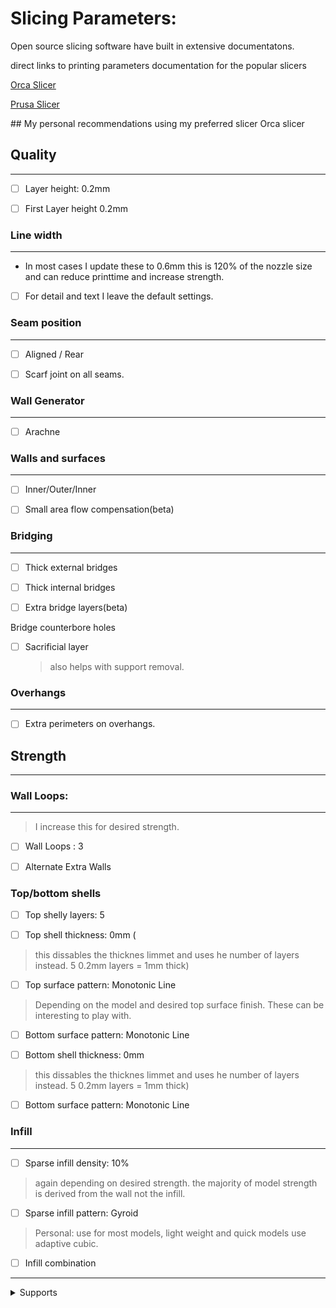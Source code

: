 
# Slicing Parameters:

Open source slicing software have built in extensive documentatons. 

direct links to printing parameters documentation for the popular slicers 

[Orca Slicer](https://github.com/SoftFever/OrcaSlicer/wiki/#process-settings)

[Prusa Slicer](https://help.prusa3d.com/category/print-settings_212)


<Callout type="info">
## My personal recommendations using my preferred slicer Orca slicer
</Callout>




## Quality
---
- [ ]  Layer height: 0.2mm

- [ ]  First Layer height 0.2mm

### Line width
---
- In most cases I update these to 0.6mm this is 120% of the nozzle size and can reduce printtime and increase strength. 

- [ ] For detail and text I leave the default settings.

### Seam position
---
- [ ] Aligned / Rear

- [ ] Scarf joint on all seams.

### Wall Generator
---
- [ ] Arachne

### Walls and surfaces 
---
- [ ] Inner/Outer/Inner

- [ ] Small area flow compensation(beta)

### Bridging 
---
- [ ] Thick external bridges

- [ ] Thick internal bridges

- [ ] Extra bridge layers(beta)

Bridge counterbore holes
- [ ] Sacrificial layer 
    > also helps with support removal.

### Overhangs
---
- [ ] Extra perimeters on overhangs.


## Strength 
---
### Wall Loops:
---  
> I increase this for desired strength.
- [ ] Wall Loops : 3

- [ ] Alternate Extra Walls


### Top/bottom shells
- [ ] Top shelly layers: 5

- [ ] Top shell thickness: 0mm (
> this dissables the thicknes limmet and uses he number of layers instead. 5 0.2mm layers = 1mm thick) 

- [ ] Top surface pattern: Monotonic Line
> Depending on the model and desired top surface finish. These can be interesting to play with. 

- [ ] Bottom surface pattern: Monotonic Line

- [ ] Bottom shell thickness: 0mm
> this dissables the thicknes limmet and uses he number of layers instead. 5 0.2mm layers = 1mm thick) 

- [ ] Bottom surface pattern: Monotonic Line

### Infill 
---
- [ ] Sparse infill density: 10%
> again depending on desired strength. the majority of model strength is derived from the wall not the infill.

- [ ] Sparse infill pattern: Gyroid
> Personal: use for most models, light weight and quick models use adaptive cubic.

- [ ] Infill combination


---
<details>
  <summary>Supports</summary> 
I avoid using supports as much as possible, however when I do I use the following settings. 
The following is my thougth process:



### Identifiy the areas need for support
- is the area a direct line from the build plate?
- is the area not in a direct line to the build plate?

### If the suppots dot not need to be roughted around other parts, I prefer standard dupports

### If the model requres significat support, I referr tree supports. 

### If the model is printed in PLA and I have a multi materal system avaliable, I will change the support interface layer to PETG 
-PLA will not bond to PETG, this allows for easy removal of the support interface layer.
<Callout type="warning">
If you atempt to use PETG with PLA Supports, the PLA may [JAM](/Troubleshooting) your hotend. 
</Callout>

![TreevsStandatrd.webp](https://cdn.jsdelivr.net/gh/JamesD3d/info3dimages@main/i/SLICERS/TreevsStandatrd.webp)





### Others 
---
- [ ]Brim type: Mouse ear (if needed)
> this places small tabs on sections of a print that may lif due to internal tension. These are very easy to remove. 

- [ ] Verbose Gcode

- [ ] Label objects

- [ ] Exclude objects
> if the printer supports the feature. During the print of multiplul models , this feature allows you to skip a model that failed and continue printing the other without loosing progress. 
